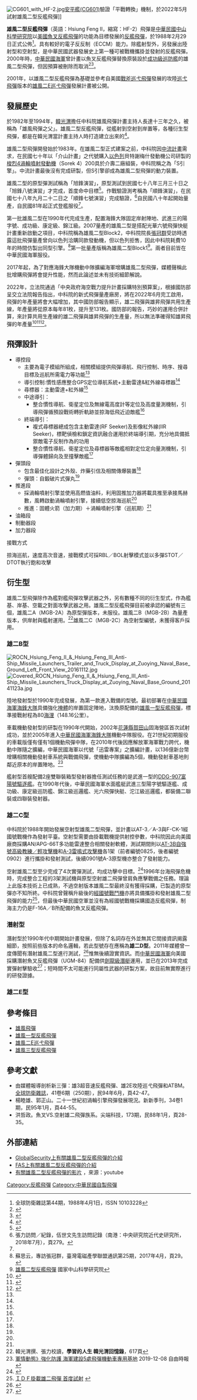 {{infobox weapon
| name               = 雄風二型反艦飛彈
| image              = [[File:Hsiung-Feng-2-sketch.svg|300px]]<br />[[File:Hsiung_Feng_II_Anti-Ship_Missile_Display_in_Chengkungling_20111009a.jpg|300px]]
| image_size         = 300px
| alt                =
| caption            = [[成功嶺|成功嶺]]展示之雄風二型反艦飛彈
| origin             = {{ROC}}
| type               = [[反艦飛彈|反艦飛彈]]
<!-- Type selection -->
| is_explosive       = yes
| is_missile         = yes
<!-- Service history -->
| service            = 1990－
| used_by            = {{ROCN}}
| wars               = 
<!-- Production history -->
| designer           = [[中山科學研究院|中山科學研究院]]
| design_date        = 1982－1995<ref>韓光渭撰、張力校讀，'''學習的人生  韓光渭回憶錄'''（南港：中央研究院近代史研究所，2010年6月），615頁</ref>
| manufacturer       = [[中山科學研究院|中山科學研究院]]
| unit_cost          = 約新台幣2,500萬元<ref>{{Cite web |url=https://www.upmedia.mg/news_info.php?SerialNo=53263 |title=沱江艦量產型每艘暴增32億海軍：購置各式反艦與防空飛彈 |access-date=2021-02-14 |archive-date=2021-03-10 |archive-url=https://web.archive.org/web/20210310020415/https://www.upmedia.mg/news_info.php?SerialNo=53263 |dead-url=no }}</ref>
| production_date    = 1989－1990年代<br>2007 -
| number             = 
| variants           =
<!-- General specifications -->
| spec_label         = 
| weight             = {{convert|685|kg|lb|abbr=on}}
| length             = {{convert|480|cm|in|abbr=on}}
| diameter           = {{convert|40|cm|in|abbr=on}}
|Range= 20－148公里<ref>{{Cite web |url=http://www.cna.com.tw/news/aipl/201701180215-1.aspx |title=海軍岸置雄二飛彈 對航艦具致命殺傷力 |access-date=2017-01-18 |archive-date=2018-01-31 |archive-url=https://web.archive.org/web/20180131200656/http://www.cna.com.tw/news/aipl/201701180215-1.aspx |dead-url=no }}</ref><br />～250公里（增程型）
<!-- Explosive specifications --> 
| filling            = 預鑄破片[[H6|H6]]炸藥彈頭
| filling_weight     = 180公斤
| detonation         = 
| yield              = 243公斤黃色炸藥
<!-- Missiles only -->
| engine             = 梭烈4渦輪噴射發動機，煤油燃料
| speed              = 0.85馬赫
| guidance           = 中途[[慣性導引|慣性導引]]，末段雙模式導引<br />（[[主動雷達導引|主動雷達導引]]及影像式紅外線尋標器）
| steering           = 
| wingspan           = {{convert|120|cm|in|abbr=on}}
| propellant         = 
| ceiling            = 
| altitude           = 5－250 公尺
| depth              = 
| boost              = 
| accuracy           = 
| launch_platform    = 艦艇<br>陸上陣地或機動發射車
| transport          =
}}

[[File:CG601_with_HF-2.jpg|thumb]][[海巡署600噸級巡防艦|安平艦(CG601)]]驗證「平戰轉換」機制，於2022年5月試射雄風二型反艦飛彈]]

'''雄風二型反艦飛彈'''（英語：Hsiung Feng II，縮寫：HF-2）飛彈是[[中華民國|中華民國]][[中山科學研究院|中山科學研究院]]以[[美國|美國]][[AGM-84魚叉反艦飛彈|魚叉反艦飛彈]]的功能為目標發展的[[反艦飛彈|反艦飛彈]]，於1988年2月29日正式公佈<ref>全球防衛雜誌第44期，1988年4月1日，ISSN 10103228</ref>。具有較好的電子反反制（ECCM）能力。除艦射型外，另發展出陸射型和空射型，是中華民國武器發展史上第一種可被戰機攜掛並發射的反艦飛彈。2000年時，[[中華民國海軍|中華民國海軍]]曾計畫以魚叉反艦飛彈替換原裝設於[[成功級巡防艦|成功級巡防艦]]的雄風二型飛彈，但因預算被刪除而取消<ref>{{Cite web |url=http://www.newtaiwan.com.tw/bulletinview.jsp?period=247&bulletinid=7638 |title=替換雄二飛彈 違反國防自主 |access-date=2007-11-03 |archive-url=https://web.archive.org/web/20070317020906/http://www.newtaiwan.com.tw/bulletinview.jsp?period=247&bulletinid=7638 |archive-date=2007-03-17 |dead-url=yes }}</ref><ref name = "雄風二型反艦飛彈_2018">{{cite web | title = 雄風二型反艦飛彈 | url = http://www.ncsist.org.tw/csistdup/products/product.aspx?product_id=273&catalog=41 | publisher = 國家中山科學研究院 | language = zh-tw | accessdate = 2018-09-01 | archive-date = 2018-09-01 | archive-url = https://web.archive.org/web/20180901145441/http://www.ncsist.org.tw/csistdup/products/product.aspx?product_id=273&catalog=41 | dead-url = no }}</ref>。

2001年，以雄風二型反艦飛彈為基礎並參考自美國[[戰斧巡弋飛彈|戰斧巡弋飛彈]]發展的攻陸[[巡弋飛彈|巡弋飛彈]]版本的[[雄風二E巡弋飛彈|雄風二E巡弋飛彈]]發展計畫被公開。

==發展歷史==
於1982年至1994年，[[韓光渭|韓光渭]]擔任中科院雄風飛彈計畫主持人長達十三年之久，被稱為「雄風飛彈之父」。雄風二型反艦飛彈，從艦射到空射到岸置等，各種衍生型飛彈，都是在韓光渭當計畫主持人時打造建立出來的<ref name = "學習的人生：韓光渭回憶錄_2010">{{cite web | title = 學習的人生：韓光渭回憶錄 | url = http://m.sanmin.com.tw/product/index/001313360 | publisher = 中研院 | author = 韓光渭 | language = zh-tw | date = 2010-06-01 | access-date = 2018-09-04 | archive-date = 2018-09-04 | archive-url = https://web.archive.org/web/20180904084539/http://m.sanmin.com.tw/product/index/001313360 | dead-url = no }}</ref>。

雄風二型飛彈開發始於1983年。在雄風二型正式建案之前，中科院因[[中流計畫|中流計畫]]需求，在民國七十年以「介山計畫」之代號購入[[以色列|以色列]]貝特謝梅什發動機公司研製的[[梭烈4渦輪噴射發動機|梭烈4渦輪噴射發動機]]（Sorek 4）200具於介壽二廠組裝，中科院稱之為「S引擎」。中流計畫最後沒有完成研製，但S引擎卻成為雄風二型飛彈的動力裝置。

雄風二型的原型彈測試稱為「旭鋒演習」，原型測試到民國七十八年三月三十日之「旭鋒八號演習」才完成，首度命中目標<ref name = "雄風飛彈之父">{{Cite web |url=https://theme.udn.com/theme/story/6773/3857985 |title=當逃兵、學歷造假…雄風飛彈之父 怪招把妹娶賢妻 |access-date=2019-06-07 |archive-date=2021-03-10 |archive-url=https://web.archive.org/web/20210310020443/https://theme.udn.com/theme/story/6773/3857985 |dead-url=no }}</ref>。作戰驗證測考稱為「順鋒演習」，在民國七十八年九月二十二日之「順鋒七號演習」完成驗證，<ref>張力訪問／紀錄，伍世文先生訪問記錄（南港：中央研究院近代史研究所，2018年7月），頁279。</ref>自民國八十年起開始量產，自民國81年起正式登艦服役<ref name = "雄風飛彈之父"/>。

第一批雄風二型在1990年代完成生產，配置海鋒大隊固定岸射陣地、武進三的陽字號、成功級、康定級、錦江級。2007量產的雄風二型是搭配光華六號飛彈快艇計畫重新啟動之項目，中科院稱為雄風二型Block2，中科院院長[[張冠群|張冠群]]受訪時透露這批飛彈量產曾向以色列洽購同款發動機，但以色列拒售，因此中科院耗費10年的時間仿製出同型引擎。<ref>蘇思云，專訪張冠群，臺灣電磁產學聯盟通訊第25期，2017年4月，頁29。</ref>第一批量產版稱為雄風二型Block1<ref name = "構型">[http://www.ncsist.org.tw/csistdup/products/product.aspx?product_Id=273&catalog=41 雄風二型反艦飛彈] {{Wayback|url=http://www.ncsist.org.tw/csistdup/products/product.aspx?product_Id=273&catalog=41 |date=20180901145441 }}國家中山科學研究院</ref>。兩者目前皆在中華民國海軍服役。

2017年起，為了對應海鋒大隊機動中隊擴編海軍增購雄風二型飛彈，媒體聲稱此批增購飛彈將會提升性能，然而此論述並未有技術細節解說。

2022年，立法院通過「中央政府海空戰力提升計畫採購特別預算案」，根據國防部呈交立法院報告指出，中科院的新式飛彈量產廠房，將在2022年6月完工啟用，飛彈的年產量將會大幅增加，其中國防部報告顯示，雄二飛彈與雄昇飛彈共用生產線，年產量將從原本每年81枚，提升至131枚。國防部的報告，巧妙的運用合併計算，來計算共用生產線的雄二飛彈與雄昇飛彈的生產量，所以無法準確得知雄昇飛彈的年產量<ref>{{cite press release |author= |title=中央政府海空戰力提升計畫採購特別預算-111至115年度 |publisher=行政院主計總處 |date=2022-03-05 |url=https://www.dgbas.gov.tw/np.asp?ctNode=6755 |language=zh-tw |dead-url=no }}</ref><ref>{{cite press release |author=記者洪哲政 |title=獨／國防部首度公開：雄昇飛彈系統就是「地對地巡弋飛彈」 |publisher=聯合新聞網 |date=2022-03-03 |url=https://udn.com/news/story/10930/6137631 |language=zh-tw |access-date=2022-03-05 |archive-date=2022-03-05 |archive-url=https://web.archive.org/web/20220303110954/https://udn.com/news/story/10930/6137631 |dead-url=no }}</ref><ref>{{cite press release |author=記者吳書緯 |title=中科院產能提升 雄3飛彈將年產70枚 |publisher=自由時報 |date=2022-03-04 |url=https://news.ltn.com.tw/news/politics/paper/1503745 |language=zh-tw |access-date=2022-03-05 |archive-date=2022-03-05 |archive-url=https://news.ltn.com.tw/news/politics/paper/1503745 |dead-url=no }}</ref>。

==飛彈設計==
*導控段
**主要為電子模組所組成，相關模組提供飛彈導航、飛行控制、時序、搜尋目標及巡航所需電力等功能<ref name = "構型"/>
**導引控制:慣性感應整合GPS定位導航系統+主動雷達&紅外線尋標器<ref name = "構型"/>
**尋標器：主動雷達+紅外線<ref name = "構型"/>
**中途導引：
***整合慣性導航、衛星定位及無線電高度計等定位及高度量測機制，引導飛彈循預設戰術轉折軌跡並掠海低飛近迫敵艦<ref name = "構型"/>
**終端導引：
***複式尋標器總成包含主動雷達(RF Seeker)及影像紅外線(IIR Seeker)，標靶偵檢和鎖定資訊融合運用於終端導引期，充分地具備抵禦敵電子反制作為的功用
***整合慣性導航、衛星定位及尋標器等敵艦相對定位定向量測機制，引導彈體歸向及至撞擊敵艦<ref name = "構型"/>
*彈頭段
**包含最佳化設計之外殼、炸藥引信及相關傳爆裝置<ref name = "構型"/>
**彈頭：自鍛破片式彈丸<ref name = "構型"/>
*推進段
**採渦輪噴射引擎並使用高燃值油料，利用固推加力器將載具推至承接馬赫數，風轉啟動渦輪噴射引擎，接續低空掠海巡航<ref name = "構型"/>
**推進：固體火箭（加力期）＋渦輪噴射引擎（巡航期）<ref name = "構型"/>
*油箱段
*制動器段
*加力器段

;接戰方式
掠海巡航，速度高次音速，接戰模式可採RBL／BOL射擊模式並以多彈STOT／DTOT執行飽和攻擊

==衍生型==
雄風二型飛彈除作為艦對艦飛彈攻擊武器之外，另有數種不同的衍生型式，作為艦基、岸基、空載之對面攻擊武器之用。雄風二型反艦飛彈目前被承認的編號有三個，雄風二A（MGB-2A）為原型彈版本，未服役。雄風二B（MGB-2B）為量產版本，供岸射與艦射運用。<ref>韓光渭撰、張力校讀，'''學習的人生  韓光渭回憶錄'''，617頁</ref>雄風二C（MGB-2C）為空射型編號，未獲得客戶採用。

===雄二B型===
[[File:ROCN_Hsiung_Feng_II_&_Hsiung_Feng_III_Anti-Ship_Missile_Launchers_Trailer_and_Truck_Display_at_Zuoying_Naval_Base_Ground_Left_Front_View_20161112.jpg|thumb]]
[[File:Covered_ROCN_Hsiung_Feng_II_&_Hsiung_Feng_III_Anti-Ship_Missile_Launchers_Truck_Display_at_Zuoying_Naval_Base_Ground_20141123a.jpg|thumb]]

陸地發射型於1990年完成發展，為第一款進入戰備的型號。最初部署在[[中華民國海軍海鋒大隊|中華民國海軍海鋒大隊]]具備強化[[掩體|掩體]]的岸置固定陣地，汰換原配備的[[雄風一型反艦飛彈|雄風一型反艦飛彈]]，標準接戰射程為80[[海浬|海浬]]（148.16公里）。

車載機動發射型的研製在1990年代開始，2002年[[花蓮縣|花蓮縣]][[賀田山|賀田山]]固海營區首次試射成功，並於2005年進入[[中華民國海軍海鋒大隊|中華民國海軍海鋒大隊]]機動中隊服役。在21世紀初期服役的車載版僅有僅有1個機動飛彈中隊，在2010年代後因應解放軍海軍戰力跨代，機動中隊隨之擴編，中華民國海軍以代號「迅雷專案」之擴編計畫，以136億新台幣增購相關機動發射車系統與戰備飛彈，使機動中隊擴編為5個，機動發射車基地則鄰近原本的岸置陣地。<ref>[https://news.ltn.com.tw/news/politics/breakingnews/3002355 軍情動態》強化防護 海軍建設5處飛彈機動車專用基地] {{Wayback|url=https://news.ltn.com.tw/news/politics/breakingnews/3002355 |date=20210310144451 }}2019-12-08 自由時報</ref>

艦射型首艘配備2座雙聯裝箱型發射器擔任測試任務的是武進一型的[[陽字號|DDG-907富陽號驅逐艦]]。在1990年代後，中華民國海軍水面艦艇武進三型陽字號驅逐艦、成功級、康定級巡防艦、錦江級巡邏艦、光六飛彈快艇、沱江級巡邏艦，都裝備二聯裝或四聯裝發射器。

===雄二C型===
中科院於1988年開始發展空射型雄風二型飛彈，並計畫以AT-3／A-3與F-CK-1經國號戰機作為發射平臺。空射型需要由掛載戰機提供射控參數，中科院因此向美國廠商採購AN/APG-66T多功能雷達整合相關發射軟體，測試期間則以[[AT-3自強號高級教練／輕攻擊機|AT-3B自強號高級教練／輕攻擊機]]和[[AT-3自強號高級教練／輕攻擊機|A-3雷鳴式攻擊機]]各1架（前者編號0825，後者編號0902）進行攜掛和發射測試，後續0901號A-3原型機亦整合了發射能力。

空射雄風二型至少完成了4次實彈測試，均成功擊中目標。<ref>{{Cite web |url=https://tw.appledaily.com/micromovie/20200103/IZDQMCIIOQUZUF7AXFNV6EK3DI/ |title=【蘋果人物】他有數不清的夜晚睡在機堡　只為測試雷鳴機掛載雄二飛彈 |access-date=2020-06-09 |archive-date=2021-03-10 |archive-url=https://web.archive.org/web/20210310020213/https://tw.appledaily.com/micromovie/20200103/IZDQMCIIOQUZUF7AXFNV6EK3DI/ |dead-url=no }}</ref>1996年台海飛彈危機時，完成整合工程的3架測試機與原型空射雄二飛彈曾肩負應擊戰備之任務。理論上此版本技術上已成熟，不過空射版本雄風二型最終沒有獲得採購，已製造的原型彈亦不知所終。中科院曾聲稱升級後的[[經國號戰鬥機|經國號戰鬥機]]亦將具備攜掛和發射雄風二型飛彈的能力<ref>[http://www.libertytimes.com.tw/2003/new/sep/16/today-life1.htm ＩＤＦ掛載雄二飛彈 首度試射] {{webarchive|url=https://web.archive.org/web/20080303083315/http://www.libertytimes.com.tw/2003/new/sep/16/today-life1.htm |date=2008-03-03 }}</ref>，但最後中華民國空軍並沒有為經國號戰機採購國造反艦飛彈，制海主力仍是F-16A／B所配備的魚叉反艦飛彈。

===潛射型===
潛射型於1990年代中期開始計畫發展，但除了名詞存在外並無其它間接資訊揭露細節，按照前些版本的命名邏輯，若此型號存在應稱為'''雄二D型'''。2011年媒體曾一度傳聞有潛射雄風二型進行測試，<ref>{{Cite web |url=https://news.ltn.com.tw/news/politics/paper/506518 |title=潛射雄二測評 劍龍級潛艦大升級 |access-date=2019-10-17 |archive-date=2021-03-10 |archive-url=https://web.archive.org/web/20210310144456/https://news.ltn.com.tw/news/politics/paper/506518 |dead-url=no }}</ref>惟無後續證實資訊。而[[中華民國海軍|中華民國海軍]]向美國採購潛射魚叉反艦飛彈（UGM-84）配備供[[劍龍級潛艇|劍龍級潛艇]]運用，並已在2013年完成實彈射擊驗收<ref>{{Cite web |url=http://news.ltn.com.tw/news/politics/paper/822755 |title=海軍潛射魚叉飛彈試射 正中標靶 |access-date=2015-09-02 |archive-date=2021-03-18 |archive-url=https://web.archive.org/web/20210318143103/https://news.ltn.com.tw/news/politics/paper/822755 |dead-url=no }}</ref>；短時間不太可能進行同屬性武器的研製方案，故目前無實際進行的研發證據。

===雄二E型===
{{main|雄風二E巡弋飛彈}}

==參考條目==
{{Portal box|中華民國|海军|台湾}}
*[[雄風飛彈|雄風飛彈]]
*[[雄風一型反艦飛彈|雄風一型反艦飛彈]]
*[[雄風二E巡弋飛彈|雄風二E巡弋飛彈]]
*[[雄風三型反艦飛彈|雄風三型反艦飛彈]]

==參考文獻==
{{reflist|2}}

*由媒體報導剖析新三彈：雄3超音速反艦飛彈、雄2E攻陸巡弋飛彈和ATBM。[[全球防衛雜誌|全球防衛雜誌]]，41卷6期（250期），民94年6月，頁42-47。
*楊睦雄、郭正山。二十一世紀初渦輪引擎飛彈發展現況。新新季刊，34卷1期，民95年1月，頁44-55。
*洪哲政。魚叉VS.空射雄二飛彈族系。尖端科技，173期，民88年1月，頁28-35。

==外部連結==
*[http://www.globalsecurity.org/military/world/taiwan/hf-2.htm GlobalSecurity上有關雄風二型反艦飛彈的介紹] {{Wayback|url=http://www.globalsecurity.org/military/world/taiwan/hf-2.htm |date=20210413074819 }}
*[http://www.fas.org/man/dod-101/sys/missile/row/hf-2.htm FAS上有關雄風二型反艦飛彈的介紹] {{Wayback|url=http://www.fas.org/man/dod-101/sys/missile/row/hf-2.htm |date=20160828040234 }}
*[http://www.youtube.com/watch?v=wDCuLRmkupM 有關雄風二型反艦飛彈的影片] {{Wayback|url=http://www.youtube.com/watch?v=wDCuLRmkupM |date=20210414091111 }}，來源：youtube

{{中華民國自製飛彈}}
{{中華民國軍事}}
{{中華民國國防工業}}
[[Category:反艦飛彈|Category:反艦飛彈]]
[[Category:中華民國自製飛彈|Category:中華民國自製飛彈]]